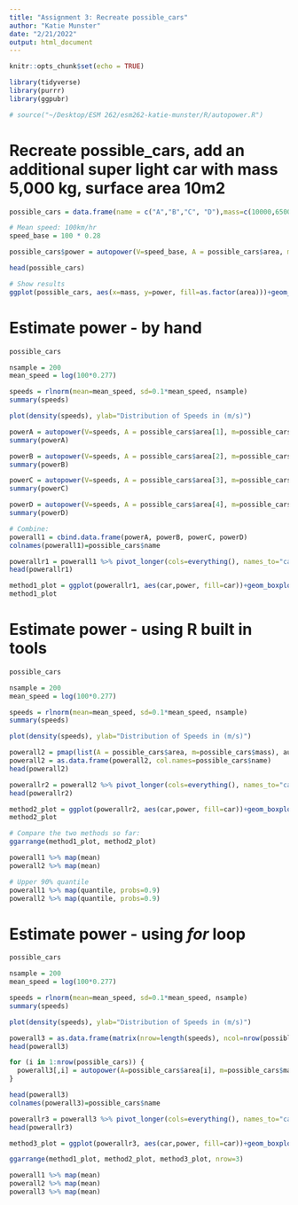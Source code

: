 ```yaml
---
title: "Assignment 3: Recreate possible_cars"
author: "Katie Munster"
date: "2/21/2022"
output: html_document
---
```


```r
knitr::opts_chunk$set(echo = TRUE)

library(tidyverse)
library(purrr)
library(ggpubr)

# source("~/Desktop/ESM 262/esm262-katie-munster/R/autopower.R")
```

# Recreate possible_cars, add an additional super light car with mass 5,000 kg, surface area 10m2

```r
possible_cars = data.frame(name = c("A","B","C", "D"),mass=c(10000,65000,38000, 5000), area = c(22,30,22, 10))

# Mean speed: 100km/hr
speed_base = 100 * 0.28

possible_cars$power = autopower(V=speed_base, A = possible_cars$area, m=possible_cars$mass)

head(possible_cars)

# Show results                         
ggplot(possible_cars, aes(x=mass, y=power, fill=as.factor(area)))+geom_col()+labs(y="Power W", x="Mass (kg)", fill="Area (m2)")
```

# Estimate power - by hand

```r
possible_cars

nsample = 200
mean_speed = log(100*0.277)

speeds = rlnorm(mean=mean_speed, sd=0.1*mean_speed, nsample)
summary(speeds)

plot(density(speeds), ylab="Distribution of Speeds in (m/s)")

powerA = autopower(V=speeds, A = possible_cars$area[1], m=possible_cars$mass[1])
summary(powerA)

powerB = autopower(V=speeds, A = possible_cars$area[2], m=possible_cars$mass[2])
summary(powerB)

powerC = autopower(V=speeds, A = possible_cars$area[3], m=possible_cars$mass[3])
summary(powerC)

powerD = autopower(V=speeds, A = possible_cars$area[4], m=possible_cars$mass[4])
summary(powerD)

# Combine:
powerall1 = cbind.data.frame(powerA, powerB, powerC, powerD)
colnames(powerall1)=possible_cars$name

powerallr1 = powerall1 %>% pivot_longer(cols=everything(), names_to="car", values_to="power")
head(powerallr1)

method1_plot = ggplot(powerallr1, aes(car,power, fill=car))+geom_boxplot()+ggtitle("By Hand")
method1_plot
```

# Estimate power - using R built in tools

```r
possible_cars

nsample = 200
mean_speed = log(100*0.277)

speeds = rlnorm(mean=mean_speed, sd=0.1*mean_speed, nsample)
summary(speeds)

plot(density(speeds), ylab="Distribution of Speeds in (m/s)")

powerall2 = pmap(list(A = possible_cars$area, m=possible_cars$mass), autopower, V=speeds)
powerall2 = as.data.frame(powerall2, col.names=possible_cars$name)
head(powerall2)

powerallr2 = powerall2 %>% pivot_longer(cols=everything(), names_to="car", values_to="power")
head(powerallr2)

method2_plot = ggplot(powerallr2, aes(car,power, fill=car))+geom_boxplot()+ggtitle("pmap")
method2_plot

# Compare the two methods so far:
ggarrange(method1_plot, method2_plot)

powerall1 %>% map(mean)
powerall2 %>% map(mean)

# Upper 90% quantile
powerall1 %>% map(quantile, probs=0.9)
powerall2 %>% map(quantile, probs=0.9)
```

# Estimate power - using *for* loop

```r
possible_cars

nsample = 200
mean_speed = log(100*0.277)

speeds = rlnorm(mean=mean_speed, sd=0.1*mean_speed, nsample)
summary(speeds)

plot(density(speeds), ylab="Distribution of Speeds in (m/s)")

powerall3 = as.data.frame(matrix(nrow=length(speeds), ncol=nrow(possible_cars)))
head(powerall3)

for (i in 1:nrow(possible_cars)) {
  powerall3[,i] = autopower(A=possible_cars$area[i], m=possible_cars$mass[i], V=speeds)
}

head(powerall3)
colnames(powerall3)=possible_cars$name

powerallr3 = powerall3 %>% pivot_longer(cols=everything(), names_to="car", values_to="power")
head(powerallr3)

method3_plot = ggplot(powerallr3, aes(car,power, fill=car))+geom_boxplot()+ggtitle("For Loop")

ggarrange(method1_plot, method2_plot, method3_plot, nrow=3)

powerall1 %>% map(mean)
powerall2 %>% map(mean)
powerall3 %>% map(mean)
```
